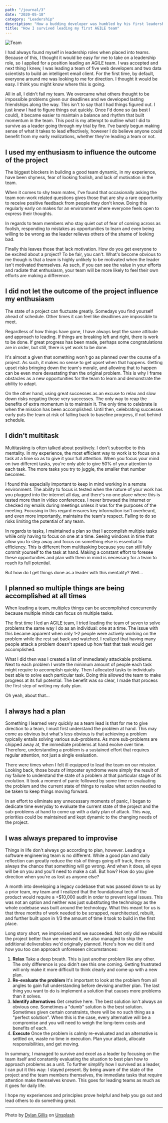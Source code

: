 ```yaml
---
path: "/journal/3"
date: "2020-05-18"
category: "Leadership"
description: "How a budding developer was humbled by his first leadership role and learned what it takes to direct a team"
title: "How I survived leading my first AGILE team"
---
```


![Team](https://images.unsplash.com/photo-1517048676732-d65bc937f952?ixlib=rb-1.2.1&ixid=eyJhcHBfaWQiOjEyMDd9&auto=format&fit=crop&w=2250&q=80)

I had always found myself in leadership roles when placed into teams. Because of this, I thought it would be easy for me to take on a leadership role, so I applied for a position leading an AGILE team. I was accepted and next thing I knew, I was leading a team of five web developers and two data scientists to build an intelligent email client. For the first time, by default, everyone around me was looking to me for direction. I thought it would be easy. I think you might know where this is going.

All in all, I didn't fail my team. We overcame what others thought to be impossible problems given our deadlines and we developed lasting friendships along the way. This isn't to say that I had things figured out. I just knew I had to figure things out quickly. Once I'd done so (as best I could), it became easier to maintain a balance and rhythm that built momentum in the team. This post is my attempt to outline what I did to survive as a leader going through my trial by fire. I've barely begun making sense of what it takes to lead effectively, however I do believe anyone could benefit from my early realizations, whether they're leading a team or not.



## I used my enthusiasm to influence the outcome of the project

The biggest blockers in building a good team dynamic, in my experience, have been shyness, fear of looking foolish, and lack of motivation in the team.

When it comes to shy team mates, I've found that occasionally asking the team non-work related questions gives those that are shy a rare opportunity to receive positive feedback from people they don't know. Doing this regularly early on makes for an environment where everyone feels open to express their thoughts.

In regards to team members who stay quiet out of fear of coming across as foolish, responding to mistakes as opportunities to learn and even being willing to be wrong as the leader relieves others of the shame of looking bad.

Finally this leaves those that lack motivation. How do you get everyone to be excited about a project? To be fair, you can't. What's become obvious to me though is that a team is highly unlikely to be motivated when the leader isn't motivated themselves. As such, if you can see the value in your efforts and radiate that enthusiasm, your team will be more likely to feel their own efforts are making a difference.



## I did not let the outcome of the project influence my enthusiasm

The state of a project can fluctuate greatly. Somedays you find yourself ahead of schedule. Other times it can feel like deadlines are impossible to meet.

Regardless of how things have gone, I have always kept the same attitude and approach to leading. If things are breaking left and right, there is work to be done. If great progress has been made, perhaps some congratulations are in order, but still, there is yet work to be done.

It's almost a given that something won't go as planned over the course of a project. As such, it makes no sense to get upset when that happens. Getting upset risks bringing down the team's morale, and allowing that to happen can be even more devastating than the original problem. This is why I frame obstacles as a new opportunities for the team to learn and demonstrate the ability to adapt. 

On the other hand, using great successes as an excuse to relax and slow down risks negating those very successes. The only way to reap the benefits of extra momentum is to maintain it. The only time to celebrate is when the mission has been accomplished. Until then, celebrating successes early puts the team at risk of falling back to baseline progress, if not behind schedule.



## I didn't multitask

Multitasking is often talked about positively. I don't subscribe to this mentality. In my experience, the most efficient way to work is to focus on a task at a time so as to give it your full attention. When you focus your mind on two different tasks, you're only able to give 50% of your attention to each task. The more tasks you try to juggle, the smaller that number becomes.

I found this especially important to keep in mind working in a remote environment. The ability to focus is tested when the nature of your work has you plugged into the internet all day, and there's no one place where this is tested more than in video conferences. I never browsed the internet or checked my emails during meetings unless it was for the purposes of the meeting. Focusing in this regard ensures key information isn't overheard, and even more importantly, maintains the team's respect. Failing to do so risks limiting the potential of any team.

In regards to tasks, I maintained a plan so that I accomplish multiple tasks while only having to focus on one at a time. Seeing windows in time that allow you to step away and focus on something else is essential to efficiency. This is different from multitasking because you can still fully commit yourself to the task at hand. Making a constant effort to foresee these opportunities and plan with them in mind is necessary for a team to reach its full potential. 

But how do I get things done as a leader with this mentality? Well...



## I planned so multiple things are being accomplished at all times

When leading a team, multiples things can be accomplished concurrently because multiple minds can focus on multiple tasks. 

The first time I led an AGILE team, I tried leading the team of seven to solve problems the same way I do as an individual: one at a time. The issue with this became apparent when only 1-2 people were actively working on the problem while the rest sat back and watched. I realized that having many people attack a problem doesn't speed up how fast that task would get accomplished.

What I did then was I created a list of immediately attackable problems. Next to each problem I wrote the minimum amount of people each task might require to accomplish quickly. Then I allocated tasks to individuals best able to solve each particular task. Doing this allowed the team to make progress at its full potential. The benefit was so clear, I made that process the first step of writing my daily plan. 

Oh yeah, about that...



## I always had a plan

Something I learned very quickly as a team lead is that for me to give direction to a team, I must first understand the problem at hand. This may come as obvious but what's less obvious is that achieving a problem typically entails solving various sub-problems. As more sub-problems are chipped away at, the immediate problems at hand evolve over time. Therefore, understanding a problem is a sustained effort that requires regular attention, not just a single evaluation.

There were times when I felt ill equipped to lead the team on our mission. Looking back, those bouts of imposter syndrome were simply the result of my failure to understand the state of a problem at that particular stage of its evolution. It took a moment of panic followed by some time re-evaluating the problem and the current state of things to realize what action needed to be taken to keep things moving forward.

In an effort to eliminate any unnecessary moments of panic, I began to dedicate time everyday to evaluate the current state of the project and the sub-problems at hand to come up with a daily plan of attack. This way, priorities could be maintained and kept dynamic to the changing needs of the project.



## I was always prepared to improvise

Things in life don't always go according to plan, however. Leading a software engineering team is no different. While a good plan and daily reflection can greatly reduce the risk of things going off track, there is always the chance that something will go wrong. And when it does, all eyes will be on you and you'll need to make a call. But how? How do you give direction when you're as lost as anyone else?

A month into developing a legacy codebase that was passed down to us by a prior team, my team and I realized that the foundational tech of the product would require a +\$10,000 audit in order to prevent legal issues. This was not an option and neither was just substituting the technology as the whole codebase was built around the technology. What this meant for us is that three months of work needed to be scrapped, rearchitected, rebuilt, and further built upon in 1/3 the amount of time it took to build in the first place.

Long story short, we improvised and we succeeded. Not only did we rebuild the project better than we received it, we also managed to ship the additional deliverables we'd originally planned. Here's how we did it and how you too can approach unforeseen circumstances:

1. **Relax**
   Take a deep breath. This is just another problem like any other. The only difference is you didn't see this one coming. Getting frustrated will only make it more difficult to think clearly and come up with a new plan.
2. **Re-evaluate the problem**
   It's important to look at the problem from all angles to gain full understanding before devising another plan. The last thing you want to do is implement a solution that causes more problems than it solves.
3. **Identify alternatives**
   Get creative here. The best solution isn't always an obvious one. Sometimes a "dumb" solution is the best solution. Sometimes given certain constraints, there will be no such thing as a "perfect solution". When this is the case, every alternative will be a compromise and you will need to weigh the long-term costs and benefits of each.
4. **Execute**
   Once the problem is calmly re-evaluated and an alternative is settled on, waste no time in execution. Plan your attack, allocate responsibilities, and get moving.



In summary, I managed to survive and excel as a leader by focusing on the team itself and constantly evaluating the situation to best plan how to approach problems as a unit. To further simplify how I survived as a leader, I can put it this way: I stayed present. By being aware of the state of the project and the team members themselves, the immediate tasks that require attention make themselves known. This goes for leading teams as much as it goes for daily life.

I hope my experiences and principles prove helpful and help you go out and lead others to do something great. 

---

Photo by [Dylan Gillis](https://unsplash.com/@dylandgillis?utm_source=unsplash&utm_medium=referral&utm_content=creditCopyText) on [Unsplash](https://unsplash.com/s/photos/team?utm_source=unsplash&utm_medium=referral&utm_content=creditCopyText)